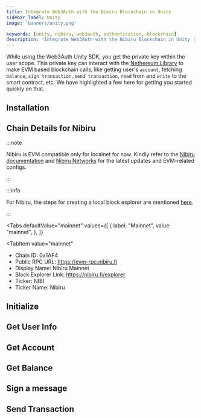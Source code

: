 ```yaml
---
title: Integrate Web3Auth with the Nibiru Blockchain in Unity
sidebar_label: Unity
image: 'banners/unity.png'

keywords: [unity, nibiru, web3auth, authentication, blockchain]
description: 'Integrate Web3Auth with the Nibiru Blockchain in Unity | Documentation - Web3Auth'
---
```



<SEO
  title="Integrate Web3Auth with the Nibiru Blockchain in Unity"
  description="Integrate Web3Auth with the Nibiru Blockchain in Unity | Documentation - Web3Auth"
  image="https://web3auth.io/docs/banners/nibiru.png"
  slug="/embedded-wallets/connect-blockchain/evm/nibiru/unity"
/>

While using the Web3Auth Unity SDK, you get the private key within the user scope. This private key can interact with the [Nethereum Library](https://nethereum.com/) to make EVM based blockchain calls, like getting user's `account`, fetching `balance`, `sign transaction`, `send transaction`, `read` from and `write` to the smart contract, etc. We have highlighted a few here for getting you started quickly on that.

## Installation

<InstallationSnippet />

## Chain Details for Nibiru

:::note

Nibiru is EVM compatible only for localnet for now. Kindly refer to the [Nibiru documentation](https://nibiru.fi/docs/dev/evm/) and [Nibiru Networks](https://nibiru.fi/docs/dev/networks/#evm-network-configs) for the latest updates and EVM-related configs.

:::

:::info

For Nibiru, the steps for creating a local block explorer are mentioned [here](https://nibiru.fi/docs/dev/evm/quickstart.html#_4-local-explorer-optional).

:::

<Tabs
 defaultValue="mainnet"
  values={[
    { label: "Mainnet", value: "mainnet", },
  ]}
>
<TabItem
  value="mainnet"
>

- Chain ID: 0x1AF4
- Public RPC URL: https://evm-rpc.nibiru.fi
- Display Name: Nibiru Mainnet
- Block Explorer Link: https://nibiru.fi/explorer
- Ticker: NIBI
- Ticker Name: Nibiru

</TabItem>
</Tabs>

## Initialize

<InitialisationSnippet />

## Get User Info

<UserInfoSnippet />

## Get Account

<GetAccountSnippet />

## Get Balance

<GetBalanceSnippet />

## Sign a message

<SignMessageSnippet />

## Send Transaction

<SendTransactionSnippet />
